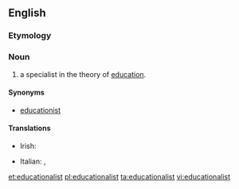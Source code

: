 ==English==

===Etymology===
{{suffix|educational|ist|lang=en}}

===Noun===
{{en-noun}}

# a specialist in the theory of [[education]].

====Synonyms====
* [[educationist]]

====Translations====
{{trans-top|specialist in the theory of education}}
* Irish: {{t|ga|oideachasóir|m}}
{{trans-mid}}
* Italian: {{t|it|educatore|m}}, {{t|it|educatrice|f}}
{{trans-bottom}}

[[et:educationalist]]
[[pl:educationalist]]
[[ta:educationalist]]
[[vi:educationalist]]